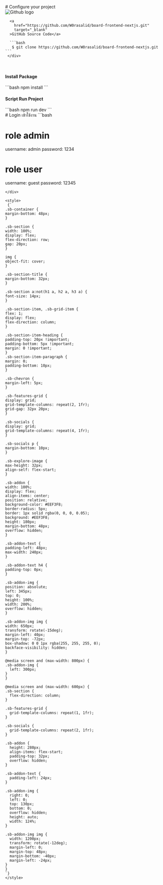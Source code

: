 
<Meta title="Project Introduction" />

<div className="sb-container">
  <div className="sb-section-title">
    # Configure your project
    <div className="sb-section-item">
        <Image 
        width={32}
        height={32}
        layout="fixed"
        src={Github} 
        alt="Github logo" 
        className="sb-explore-image"
         />

      <a
        href="https://github.com/W0rasalid/board-frontend-nextjs.git"
        target="_blank"
      >GitHub Source Code</a>

      ```bash
       $ git clone https://github.com/W0rasalid/board-frontend-nextjs.git
    ```
     </div>

</div>

<div className="sb-section-title">
<br/>
<h4>Install Package </h4>
```bash
 npm install
 ```
<br/>
<h4>Script Run Project </h4>
```bash
 npm run dev
 ```

</div>
</div>

<div className="sb-section-title">
# Login เข้าใช้งาน
```bash

# role admin

username: admin
password: 1234

# role user

username: guest
password: 12345

```
</div>

<style>
 {`
.sb-container {
margin-bottom: 48px;
}

.sb-section {
width: 100%;
display: flex;
flex-direction: row;
gap: 20px;
}

img {
object-fit: cover;
}

.sb-section-title {
margin-bottom: 32px;
}

.sb-section a:not(h1 a, h2 a, h3 a) {
font-size: 14px;
}

.sb-section-item, .sb-grid-item {
flex: 1;
display: flex;
flex-direction: column;
}

.sb-section-item-heading {
padding-top: 20px !important;
padding-bottom: 5px !important;
margin: 0 !important;
}
.sb-section-item-paragraph {
margin: 0;
padding-bottom: 10px;
}

.sb-chevron {
margin-left: 5px;
}

.sb-features-grid {
display: grid;
grid-template-columns: repeat(2, 1fr);
grid-gap: 32px 20px;
}

.sb-socials {
display: grid;
grid-template-columns: repeat(4, 1fr);
}

.sb-socials p {
margin-bottom: 10px;
}

.sb-explore-image {
max-height: 32px;
align-self: flex-start;
}

.sb-addon {
width: 100%;
display: flex;
align-items: center;
position: relative;
background-color: #EEF3F8;
border-radius: 5px;
border: 1px solid rgba(0, 0, 0, 0.05);
background: #EEF3F8;
height: 180px;
margin-bottom: 48px;
overflow: hidden;
}

.sb-addon-text {
padding-left: 48px;
max-width: 240px;
}

.sb-addon-text h4 {
padding-top: 0px;
}

.sb-addon-img {
position: absolute;
left: 345px;
top: 0;
height: 100%;
width: 200%;
overflow: hidden;
}

.sb-addon-img img {
width: 650px;
transform: rotate(-15deg);
margin-left: 40px;
margin-top: -72px;
box-shadow: 0 0 1px rgba(255, 255, 255, 0);
backface-visibility: hidden;
}

@media screen and (max-width: 800px) {
.sb-addon-img {
  left: 300px;
}
}

@media screen and (max-width: 600px) {
.sb-section {
  flex-direction: column;
}

.sb-features-grid {
  grid-template-columns: repeat(1, 1fr);
}

.sb-socials {
  grid-template-columns: repeat(2, 1fr);
}

.sb-addon {
  height: 280px;
  align-items: flex-start;
  padding-top: 32px;
  overflow: hidden;
}

.sb-addon-text {
  padding-left: 24px;
}

.sb-addon-img {
  right: 0;
  left: 0;
  top: 130px;
  bottom: 0;
  overflow: hidden;
  height: auto;
  width: 124%;
}

.sb-addon-img img {
  width: 1200px;
  transform: rotate(-12deg);
  margin-left: 0;
  margin-top: 48px;
  margin-bottom: -40px;
  margin-left: -24px;
}
}
`}
</style>

```

```

```
